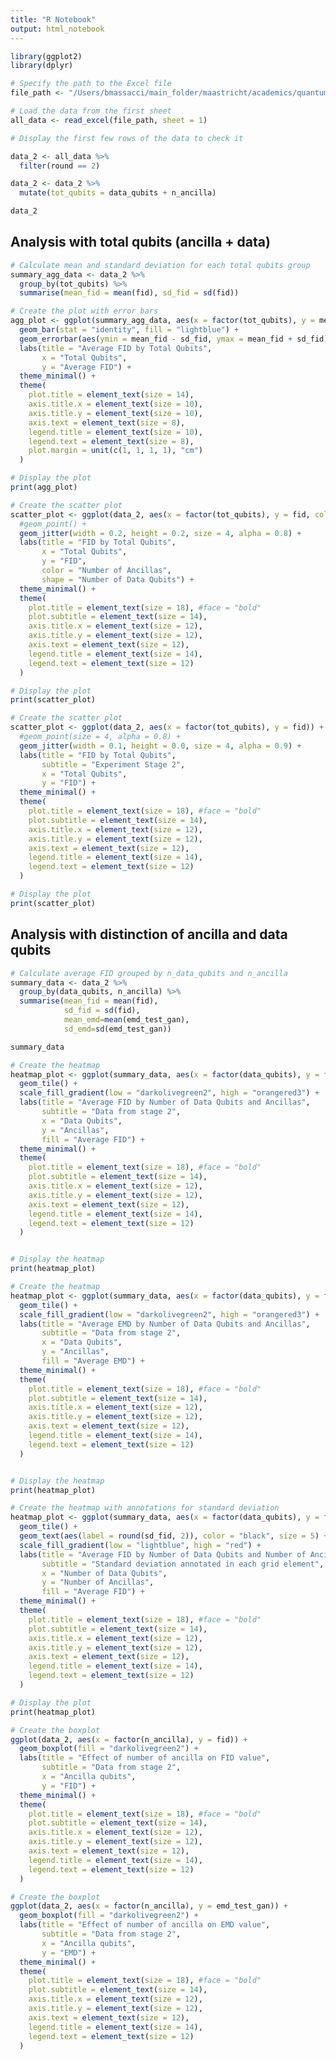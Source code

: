 ```yaml
---
title: "R Notebook"
output: html_notebook
---
```


```r
library(ggplot2)
library(dplyr)
```


```r
# Specify the path to the Excel file
file_path <- "/Users/bmassacci/main_folder/maastricht/academics/quantum_thesis/scripts/EVOL-WGAN-COMPLETE/output/all_results.xlsx"

# Load the data from the first sheet
all_data <- read_excel(file_path, sheet = 1)

# Display the first few rows of the data to check it

data_2 <- all_data %>%
  filter(round == 2)

data_2 <- data_2 %>%
  mutate(tot_qubits = data_qubits + n_ancilla)
```

```r
data_2
```

## Analysis with total qubits (ancilla + data)

```r
# Calculate mean and standard deviation for each total qubits group
summary_agg_data <- data_2 %>%
  group_by(tot_qubits) %>%
  summarise(mean_fid = mean(fid), sd_fid = sd(fid))

# Create the plot with error bars
agg_plot <- ggplot(summary_agg_data, aes(x = factor(tot_qubits), y = mean_fid)) +
  geom_bar(stat = "identity", fill = "lightblue") +
  geom_errorbar(aes(ymin = mean_fid - sd_fid, ymax = mean_fid + sd_fid), width = 0.2) +
  labs(title = "Average FID by Total Qubits",
       x = "Total Qubits",
       y = "Average FID") +
  theme_minimal() +
  theme(
    plot.title = element_text(size = 14),
    axis.title.x = element_text(size = 10),
    axis.title.y = element_text(size = 10),
    axis.text = element_text(size = 8),
    legend.title = element_text(size = 10),
    legend.text = element_text(size = 8),
    plot.margin = unit(c(1, 1, 1, 1), "cm")
  )

# Display the plot
print(agg_plot)
```

```r
# Create the scatter plot
scatter_plot <- ggplot(data_2, aes(x = factor(tot_qubits), y = fid, color = factor(n_ancilla), shape = factor(data_qubits))) +
  #geom_point() +
  geom_jitter(width = 0.2, height = 0.2, size = 4, alpha = 0.8) +
  labs(title = "FID by Total Qubits",
       x = "Total Qubits",
       y = "FID",
       color = "Number of Ancillas",
       shape = "Number of Data Qubits") +
  theme_minimal() +
  theme(
    plot.title = element_text(size = 18), #face = "bold"
    plot.subtitle = element_text(size = 14),
    axis.title.x = element_text(size = 12),
    axis.title.y = element_text(size = 12),
    axis.text = element_text(size = 12),
    legend.title = element_text(size = 14),
    legend.text = element_text(size = 12)
  )

# Display the plot
print(scatter_plot)
```


```r
# Create the scatter plot
scatter_plot <- ggplot(data_2, aes(x = factor(tot_qubits), y = fid)) +
  #geom_point(size = 4, alpha = 0.8) +
  geom_jitter(width = 0.1, height = 0.0, size = 4, alpha = 0.9) +
  labs(title = "FID by Total Qubits",
       subtitle = "Experiment Stage 2",
       x = "Total Qubits",
       y = "FID") +
  theme_minimal() +
  theme(
    plot.title = element_text(size = 18), #face = "bold"
    plot.subtitle = element_text(size = 14),
    axis.title.x = element_text(size = 12),
    axis.title.y = element_text(size = 12),
    axis.text = element_text(size = 12),
    legend.title = element_text(size = 14),
    legend.text = element_text(size = 12)
  )

# Display the plot
print(scatter_plot)
```




## Analysis with distinction of ancilla and data qubits
```r
# Calculate average FID grouped by n_data_qubits and n_ancilla
summary_data <- data_2 %>%
  group_by(data_qubits, n_ancilla) %>%
  summarise(mean_fid = mean(fid),
            sd_fid = sd(fid),
            mean_emd=mean(emd_test_gan),
            sd_emd=sd(emd_test_gan))

summary_data
```



```r
# Create the heatmap
heatmap_plot <- ggplot(summary_data, aes(x = factor(data_qubits), y = factor(n_ancilla), fill = mean_fid)) +
  geom_tile() +
  scale_fill_gradient(low = "darkolivegreen2", high = "orangered3") +
  labs(title = "Average FID by Number of Data Qubits and Ancillas",
       subtitle = "Data from stage 2", 
       x = "Data Qubits",
       y = "Ancillas",
       fill = "Average FID") +
  theme_minimal() +
  theme(
    plot.title = element_text(size = 18), #face = "bold"
    plot.subtitle = element_text(size = 14),
    axis.title.x = element_text(size = 12),
    axis.title.y = element_text(size = 12),
    axis.text = element_text(size = 12),
    legend.title = element_text(size = 14),
    legend.text = element_text(size = 12)
  )


# Display the heatmap
print(heatmap_plot)
```

```r
# Create the heatmap
heatmap_plot <- ggplot(summary_data, aes(x = factor(data_qubits), y = factor(n_ancilla), fill = mean_emd)) +
  geom_tile() +
  scale_fill_gradient(low = "darkolivegreen2", high = "orangered3") +
  labs(title = "Average EMD by Number of Data Qubits and Ancillas",
       subtitle = "Data from stage 2", 
       x = "Data Qubits",
       y = "Ancillas",
       fill = "Average EMD") +
  theme_minimal() +
  theme(
    plot.title = element_text(size = 18), #face = "bold"
    plot.subtitle = element_text(size = 14),
    axis.title.x = element_text(size = 12),
    axis.title.y = element_text(size = 12),
    axis.text = element_text(size = 12),
    legend.title = element_text(size = 14),
    legend.text = element_text(size = 12)
  )


# Display the heatmap
print(heatmap_plot)
```



```r
# Create the heatmap with annotations for standard deviation
heatmap_plot <- ggplot(summary_data, aes(x = factor(data_qubits), y = factor(n_ancilla), fill = mean_fid)) +
  geom_tile() +
  geom_text(aes(label = round(sd_fid, 2)), color = "black", size = 5) +
  scale_fill_gradient(low = "lightblue", high = "red") +
  labs(title = "Average FID by Number of Data Qubits and Number of Ancillas",
       subtitle = "Standard deviation annotated in each grid element", 
       x = "Number of Data Qubits",
       y = "Number of Ancillas",
       fill = "Average FID") +
  theme_minimal() +
  theme(
    plot.title = element_text(size = 18), #face = "bold"
    plot.subtitle = element_text(size = 14),
    axis.title.x = element_text(size = 12),
    axis.title.y = element_text(size = 12),
    axis.text = element_text(size = 12),
    legend.title = element_text(size = 14),
    legend.text = element_text(size = 12)
  )

# Display the plot
print(heatmap_plot)
```



```r
# Create the boxplot
ggplot(data_2, aes(x = factor(n_ancilla), y = fid)) +
  geom_boxplot(fill = "darkolivegreen2") +
  labs(title = "Effect of number of ancilla on FID value",
       subtitle = "Data from stage 2",
       x = "Ancilla qubits",
       y = "FID") +
  theme_minimal() +
  theme(
    plot.title = element_text(size = 18), #face = "bold"
    plot.subtitle = element_text(size = 14),
    axis.title.x = element_text(size = 12),
    axis.title.y = element_text(size = 12),
    axis.text = element_text(size = 12),
    legend.title = element_text(size = 14),
    legend.text = element_text(size = 12)
  )
```


```r
# Create the boxplot
ggplot(data_2, aes(x = factor(n_ancilla), y = emd_test_gan)) +
  geom_boxplot(fill = "darkolivegreen2") +
  labs(title = "Effect of number of ancilla on EMD value",
       subtitle = "Data from stage 2",
       x = "Ancilla qubits",
       y = "EMD") +
  theme_minimal() +
  theme(
    plot.title = element_text(size = 18), #face = "bold"
    plot.subtitle = element_text(size = 14),
    axis.title.x = element_text(size = 12),
    axis.title.y = element_text(size = 12),
    axis.text = element_text(size = 12),
    legend.title = element_text(size = 14),
    legend.text = element_text(size = 12)
  )
```












